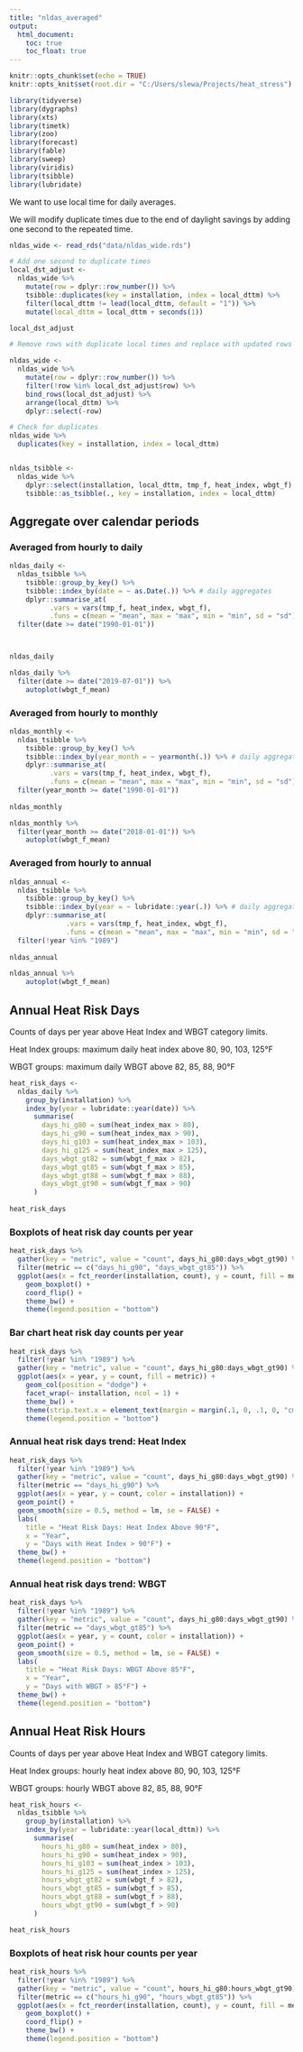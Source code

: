 ```yaml
---
title: "nldas_averaged"
output:
  html_document:
    toc: true
    toc_float: true
---
```


```r
knitr::opts_chunk$set(echo = TRUE)
knitr::opts_knit$set(root.dir = "C:/Users/slewa/Projects/heat_stress")

library(tidyverse)
library(dygraphs)
library(xts)
library(timetk)
library(zoo)
library(forecast)
library(fable)
library(sweep)
library(viridis)
library(tsibble)
library(lubridate)
```

We want to use local time for daily averages. 

We will modify duplicate times due to the end of daylight savings by adding one second to the repeated time.

```r
nldas_wide <- read_rds("data/nldas_wide.rds")

# Add one second to duplicate times
local_dst_adjust <-
  nldas_wide %>%
    mutate(row = dplyr::row_number()) %>% 
    tsibble::duplicates(key = installation, index = local_dttm) %>% 
    filter(local_dttm != lead(local_dttm, default = "1")) %>% 
    mutate(local_dttm = local_dttm + seconds(1))

local_dst_adjust

# Remove rows with duplicate local times and replace with updated rows (+1 second)

nldas_wide <-
  nldas_wide %>%
    mutate(row = dplyr::row_number()) %>% 
    filter(!row %in% local_dst_adjust$row) %>% 
    bind_rows(local_dst_adjust) %>% 
    arrange(local_dttm) %>% 
    dplyr::select(-row)

# Check for duplicates
nldas_wide %>% 
  duplicates(key = installation, index = local_dttm)


nldas_tsibble <-
  nldas_wide %>% 
    dplyr::select(installation, local_dttm, tmp_f, heat_index, wbgt_f) %>% 
    tsibble::as_tsibble(., key = installation, index = local_dttm)

```

## Aggregate over calendar periods  

### Averaged from hourly to daily
```r


nldas_daily <-
  nldas_tsibble %>% 
    tsibble::group_by_key() %>%
    tsibble::index_by(date = ~ as.Date(.)) %>% # daily aggregates
    dplyr::summarise_at(
          .vars = vars(tmp_f, heat_index, wbgt_f),
          .funs = c(mean = "mean", max = "max", min = "min", sd = "sd")) %>% 
  filter(date >= date("1990-01-01"))



nldas_daily

nldas_daily %>% 
  filter(date >= date("2019-07-01")) %>% 
    autoplot(wbgt_f_mean)

```

### Averaged from hourly to monthly

```r

nldas_monthly <-
  nldas_tsibble %>% 
    tsibble::group_by_key() %>%
    tsibble::index_by(year_month = ~ yearmonth(.)) %>% # daily aggregates
    dplyr::summarise_at(
          .vars = vars(tmp_f, heat_index, wbgt_f),
          .funs = c(mean = "mean", max = "max", min = "min", sd = "sd")) %>% 
  filter(year_month >= date("1990-01-01"))
  
nldas_monthly

nldas_monthly %>% 
  filter(year_month >= date("2018-01-01")) %>% 
    autoplot(wbgt_f_mean)

```

### Averaged from hourly to annual

```r
nldas_annual <-
  nldas_tsibble %>% 
    tsibble::group_by_key() %>%
    tsibble::index_by(year = ~ lubridate::year(.)) %>% # daily aggregates
    dplyr::summarise_at(
              .vars = vars(tmp_f, heat_index, wbgt_f),
              .funs = c(mean = "mean", max = "max", min = "min", sd = "sd")) %>% 
  filter(!year %in% "1989")
  
nldas_annual

nldas_annual %>% 
    autoplot(wbgt_f_mean)
```

## Annual Heat Risk Days

Counts of days per year above Heat Index and WBGT category limits.

Heat Index groups: maximum daily heat index above 80, 90, 103, 125°F  

WBGT groups: maximum daily WBGT above 82, 85, 88, 90°F  

```r

heat_risk_days <-
  nldas_daily %>% 
    group_by(installation) %>% 
    index_by(year = lubridate::year(date)) %>% 
      summarise(
        days_hi_g80 = sum(heat_index_max > 80),
        days_hi_g90 = sum(heat_index_max > 90),
        days_hi_g103 = sum(heat_index_max > 103),
        days_hi_g125 = sum(heat_index_max > 125),
        days_wbgt_gt82 = sum(wbgt_f_max > 82),
        days_wbgt_gt85 = sum(wbgt_f_max > 85),
        days_wbgt_gt88 = sum(wbgt_f_max > 88),
        days_wbgt_gt90 = sum(wbgt_f_max > 90)
      )
  
heat_risk_days


```

### Boxplots of heat risk day counts per year 
```r

heat_risk_days %>% 
  gather(key = "metric", value = "count", days_hi_g80:days_wbgt_gt90) %>%
  filter(metric == c("days_hi_g90", "days_wbgt_gt85")) %>%
  ggplot(aes(x = fct_reorder(installation, count), y = count, fill = metric)) +
    geom_boxplot() +
    coord_flip() +
    theme_bw() +
    theme(legend.position = "bottom")

```


### Bar chart heat risk day counts per year 
```r

heat_risk_days %>%
  filter(!year %in% "1989") %>% 
  gather(key = "metric", value = "count", days_hi_g80:days_wbgt_gt90) %>% 
  ggplot(aes(x = year, y = count, fill = metric)) +
    geom_col(position = "dodge") +
    facet_wrap(~ installation, ncol = 1) +
    theme_bw() +
    theme(strip.text.x = element_text(margin = margin(.1, 0, .1, 0, "cm"))) +
    theme(legend.position = "bottom")


```

### Annual heat risk days trend: Heat Index
```r

heat_risk_days %>%
  filter(!year %in% "1989") %>%
  gather(key = "metric", value = "count", days_hi_g80:days_wbgt_gt90) %>%
  filter(metric == "days_hi_g90") %>% 
  ggplot(aes(x = year, y = count, color = installation)) +
  geom_point() +
  geom_smooth(size = 0.5, method = lm, se = FALSE) +
  labs(
    title = "Heat Risk Days: Heat Index Above 90°F",
    x = "Year",
    y = "Days with Heat Index > 90°F") +
  theme_bw() +
  theme(legend.position = "bottom")
```

### Annual heat risk days trend: WBGT

```r

heat_risk_days %>%
  filter(!year %in% "1989") %>%
  gather(key = "metric", value = "count", days_hi_g80:days_wbgt_gt90) %>% 
  filter(metric == "days_wbgt_gt85") %>% 
  ggplot(aes(x = year, y = count, color = installation)) +
  geom_point() +
  geom_smooth(size = 0.5, method = lm, se = FALSE) +
  labs(
    title = "Heat Risk Days: WBGT Above 85°F",
    x = "Year",
    y = "Days with WBGT > 85°F") +
  theme_bw() +
  theme(legend.position = "bottom")

```


## Annual Heat Risk Hours

Counts of days per year above Heat Index and WBGT category limits.

Heat Index groups: hourly heat index above 80, 90, 103, 125°F  

WBGT groups: hourly WBGT above 82, 85, 88, 90°F  



```r

heat_risk_hours <-
  nldas_tsibble %>% 
    group_by(installation) %>% 
    index_by(year = lubridate::year(local_dttm)) %>% 
      summarise(
        hours_hi_g80 = sum(heat_index > 80),
        hours_hi_g90 = sum(heat_index > 90),
        hours_hi_g103 = sum(heat_index > 103),
        hours_hi_g125 = sum(heat_index > 125),
        hours_wbgt_gt82 = sum(wbgt_f > 82),
        hours_wbgt_gt85 = sum(wbgt_f > 85),
        hours_wbgt_gt88 = sum(wbgt_f > 88),
        hours_wbgt_gt90 = sum(wbgt_f > 90)
      )

heat_risk_hours
```


### Boxplots of heat risk hour counts per year 
```r

heat_risk_hours %>%
  filter(!year %in% "1989") %>% 
  gather(key = "metric", value = "count", hours_hi_g80:hours_wbgt_gt90) %>%
  filter(metric == c("hours_hi_g90", "hours_wbgt_gt85")) %>%
  ggplot(aes(x = fct_reorder(installation, count), y = count, fill = metric)) +
    geom_boxplot() +
    coord_flip() +
    theme_bw() +
    theme(legend.position = "bottom")

```




